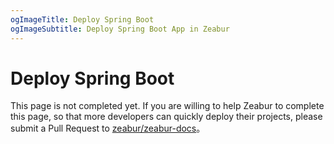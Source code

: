 ```yaml
---
ogImageTitle: Deploy Spring Boot
ogImageSubtitle: Deploy Spring Boot App in Zeabur
---
```


# Deploy Spring Boot

This page is not completed yet. If you are willing to help Zeabur to complete this page, so that more developers can quickly deploy their projects, please submit a Pull Request to  [zeabur/zeabur-docs](https://github.com/zeabur/docs)。
